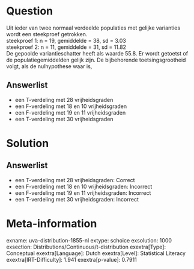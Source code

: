 Question
========

Uit ieder van twee normaal verdeelde populaties met gelijke varianties
wordt een steekproef getrokken.\
steekproef 1: n = 19, gemiddelde = 38, sd = 3.03\
steekproef 2: n = 11, gemiddelde = 31, sd = 11.82\
De gepoolde variantieschatter heeft als waarde 55.8. Er wordt getoetst
of de populatiegemiddelden gelijk zijn. De bijbehorende
toetsingsgrootheid volgt, als de nulhypothese waar is,

Answerlist
----------

* een T-verdeling met 28 vrijheidsgraden
* een F-verdeling met 18 en 10 vrijheidsgraden
* een F-verdeling met 19 en 11 vrijheidsgraden
* een T-verdeling met 30 vrijheidsgraden

Solution
========

Answerlist
----------

* een T-verdeling met 28 vrijheidsgraden: Correct
* een F-verdeling met 18 en 10 vrijheidsgraden: Incorrect
* een F-verdeling met 19 en 11 vrijheidsgraden: Incorrect
* een T-verdeling met 30 vrijheidsgraden: Incorrect

Meta-information
================
exname: uva-distribution-1855-nl
extype: schoice
exsolution: 1000
exsection: Distributions/Continuous/t-distribution
exextra[Type]: Conceptual
exextra[Language]: Dutch
exextra[Level]: Statistical Literacy
exextra[IRT-Difficulty]: 1.941
exextra[p-value]: 0.7911
